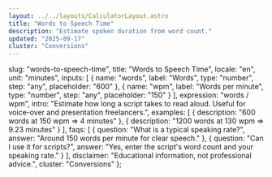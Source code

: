 ```yaml
---
layout: ../../layouts/CalculatorLayout.astro
title: "Words to Speech Time"
description: "Estimate spoken duration from word count."
updated: "2025-09-17"
cluster: "Conversions"
---
```



  slug: "words-to-speech-time",
  title: "Words to Speech Time",
  locale: "en",
  unit: "minutes",
  inputs: [
    { name: "words", label: "Words", type: "number", step: "any", placeholder: "600" },
    { name: "wpm", label: "Words per minute", type: "number", step: "any", placeholder: "150" }
  ],
  expression: "words / wpm",
  intro: "Estimate how long a script takes to read aloud. Useful for voice-over and presentation freelancers.",
  examples: [
    { description: "600 words at 150 wpm ⇒ 4 minutes" },
    { description: "1200 words at 130 wpm ⇒ 9.23 minutes" }
  ],
  faqs: [
    { question: "What is a typical speaking rate?", answer: "Around 150 words per minute for clear speech." },
    { question: "Can I use it for scripts?", answer: "Yes, enter the script's word count and your speaking rate." }
  ],
  disclaimer: "Educational information, not professional advice.",
  cluster: "Conversions"
};

<Calculator schema={schema} />


